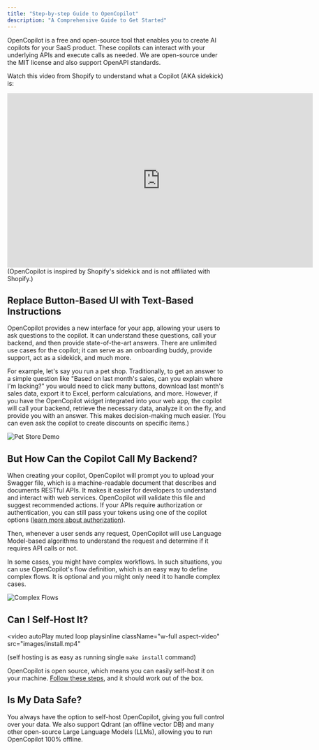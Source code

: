 ```yaml
---
title: "Step-by-step Guide to OpenCopilot"
description: "A Comprehensive Guide to Get Started"
---
```


OpenCopilot is a free and open-source tool that enables you to create AI copilots for your SaaS product. These copilots can interact with your underlying APIs and execute calls as needed. We are open-source under the MIT license and also support OpenAPI standards.

Watch this video from Shopify to understand what a Copilot (AKA sidekick) is:
<iframe
    width="700"
    height="400"
    src="https://www.youtube.com/embed/HVvbY7A7lIQ"
    title="YouTube video player"
    frameborder="0"
    allow="accelerometer; autoplay; clipboard-write; encrypted-media; gyroscope; picture-in-picture"
    allowfullscreen
></iframe>
(OpenCopilot is inspired by Shopify's sidekick and is not affiliated with Shopify.)

## Replace Button-Based UI with Text-Based Instructions

OpenCopilot provides a new interface for your app, allowing your users to ask questions to the copilot. It can understand these questions, call your backend, and then provide state-of-the-art answers. There are unlimited use cases for the copilot; it can serve as an onboarding buddy, provide support, act as a sidekick, and much more.

For example, let's say you run a pet shop. Traditionally, to get an answer to a simple question like "Based on last month's sales, can you explain where I'm lacking?" you would need to click many buttons, download last month's sales data, export it to Excel, perform calculations, and more. However, if you have the OpenCopilot widget integrated into your web app, the copilot will call your backend, retrieve the necessary data, analyze it on the fly, and provide you with an answer. This makes decision-making much easier. (You can even ask the copilot to create discounts on specific items.)

![Pet Store Demo](/images/pet-store-demo.png)

## But How Can the Copilot Call My Backend?

When creating your copilot, OpenCopilot will prompt you to upload your Swagger file, which is a machine-readable document that describes and documents RESTful APIs. It makes it easier for developers to understand and interact with web services. OpenCopilot will validate this file and suggest recommended actions. If your APIs require authorization or authentication, you can still pass your tokens using one of the copilot options ([learn more about authorization](authorization)).

Then, whenever a user sends any request, OpenCopilot will use Language Model-based algorithms to understand the request and determine if it requires API calls or not.

In some cases, you might have complex workflows. In such situations, you can use OpenCopilot's flow definition, which is an easy way to define complex flows. It is optional and you might only need it to handle complex cases.

![Complex Flows](/images/flows-file-example.png)

## Can I Self-Host It?

<video
    autoPlay
    muted
    loop
    playsinline
    className="w-full aspect-video"
    src="images/install.mp4"
></video>
(self hosting is as easy as running single `make install` command)

OpenCopilot is open source, which means you can easily self-host it on your machine. [Follow these steps](introduction#setting-up), and it should work out of the box.

## Is My Data Safe?

You always have the option to self-host OpenCopilot, giving you full control over your data. We also support Qdrant (an offline vector DB) and many other open-source Large Language Models (LLMs), allowing you to run OpenCopilot 100% offline.

